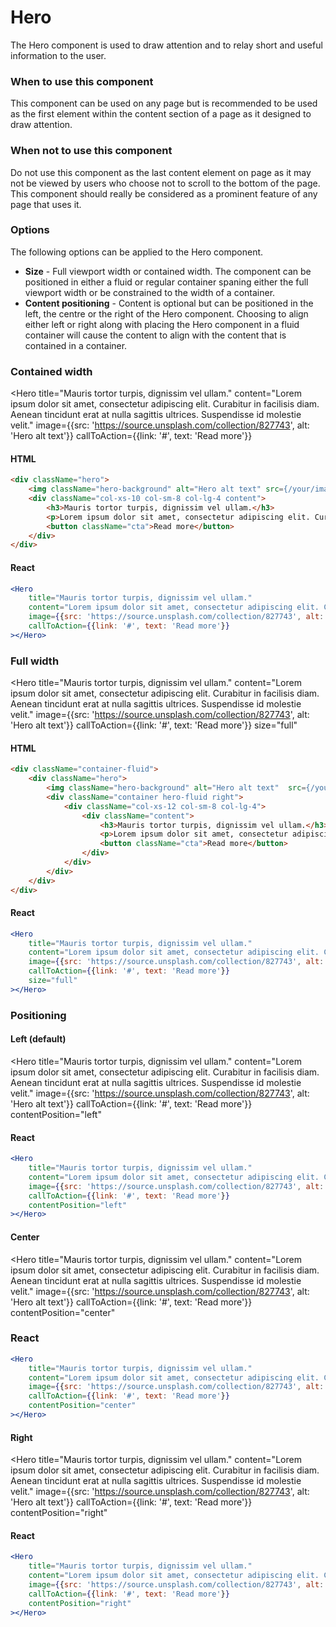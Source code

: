 
<Meta title="Components/Content/Hero" component={Hero} />

# Hero

The Hero component is used to draw attention and to relay short and useful information to the user.

### When to use this component

This component can be used on any page but is recommended to be used as the first element within the content section of a page as it designed to draw attention.

### When not to use this component

Do not use this component as the last content element on page as it may not be viewed by users who choose not to scroll to the bottom of the page. This component should really be considered as a prominent feature of any page that uses it.

### Options

The following options can be applied to the Hero component.

- **Size** - Full viewport width or contained width. The component can be positioned in either a fluid or regular container spaning either the full viewport width or be constrained to the width of a container.
- **Content positioning** - Content is optional but can be positioned in the left, the centre or the right of the Hero component. Choosing to align either left or right along with placing the Hero component in a fluid container will cause the content to align with the content that is contained in a container.

### Contained width

<Hero
    title="Mauris tortor turpis, dignissim vel ullam."
    content="Lorem ipsum dolor sit amet, consectetur adipiscing elit. Curabitur in facilisis diam. Aenean tincidunt erat at nulla sagittis ultrices. Suspendisse id molestie velit."
    image={{src: 'https://source.unsplash.com/collection/827743', alt: 'Hero alt text'}}
    callToAction={{link: '#', text: 'Read more'}}
></Hero>

#### HTML
```html
<div className="hero">
    <img className="hero-background" alt="Hero alt text" src={/your/image/path/image.jpg} />
    <div className="col-xs-10 col-sm-8 col-lg-4 content">
        <h3>Mauris tortor turpis, dignissim vel ullam.</h3>
        <p>Lorem ipsum dolor sit amet, consectetur adipiscing elit. Curabitur in facilisis diam. Aenean tincidunt erat at nulla sagittis ultrices. Suspendisse id molestie velit.</p>
        <button className="cta">Read more</button>
    </div>
</div>
```

#### React
```jsx
<Hero
    title="Mauris tortor turpis, dignissim vel ullam."
    content="Lorem ipsum dolor sit amet, consectetur adipiscing elit. Curabitur in facilisis diam. Aenean tincidunt erat at nulla sagittis ultrices. Suspendisse id molestie velit."
    image={{src: 'https://source.unsplash.com/collection/827743', alt: 'Hero alt text'}}
    callToAction={{link: '#', text: 'Read more'}}
></Hero>
```

### Full width

<Hero
    title="Mauris tortor turpis, dignissim vel ullam."
    content="Lorem ipsum dolor sit amet, consectetur adipiscing elit. Curabitur in facilisis diam. Aenean tincidunt erat at nulla sagittis ultrices. Suspendisse id molestie velit."
    image={{src: 'https://source.unsplash.com/collection/827743', alt: 'Hero alt text'}}
    callToAction={{link: '#', text: 'Read more'}}
    size="full"
></Hero>

#### HTML
```html
<div className="container-fluid">
    <div className="hero">
        <img className="hero-background" alt="Hero alt text"  src={/your/image/path/image.jpg} />
        <div className="container hero-fluid right">
            <div className="col-xs-12 col-sm-8 col-lg-4">
                <div className="content">
                    <h3>Mauris tortor turpis, dignissim vel ullam.</h3>
                    <p>Lorem ipsum dolor sit amet, consectetur adipiscing elit. Curabitur in facilisis diam. Aenean tincidunt erat at nulla sagittis ultrices. Suspendisse id molestie velit.</p>
                    <button className="cta">Read more</button>
                </div>
            </div>
        </div>
    </div>
</div>
```

#### React
```jsx
<Hero
    title="Mauris tortor turpis, dignissim vel ullam."
    content="Lorem ipsum dolor sit amet, consectetur adipiscing elit. Curabitur in facilisis diam. Aenean tincidunt erat at nulla sagittis ultrices. Suspendisse id molestie velit."
    image={{src: 'https://source.unsplash.com/collection/827743', alt: 'Hero alt text'}}
    callToAction={{link: '#', text: 'Read more'}}
    size="full"
></Hero>
```

### Positioning

#### Left (default)

<Hero
    title="Mauris tortor turpis, dignissim vel ullam."
    content="Lorem ipsum dolor sit amet, consectetur adipiscing elit. Curabitur in facilisis diam. Aenean tincidunt erat at nulla sagittis ultrices. Suspendisse id molestie velit."
    image={{src: 'https://source.unsplash.com/collection/827743', alt: 'Hero alt text'}}
    callToAction={{link: '#', text: 'Read more'}}
    contentPosition="left"
></Hero>

#### React
```jsx
<Hero
    title="Mauris tortor turpis, dignissim vel ullam."
    content="Lorem ipsum dolor sit amet, consectetur adipiscing elit. Curabitur in facilisis diam. Aenean tincidunt erat at nulla sagittis ultrices. Suspendisse id molestie velit."
    image={{src: 'https://source.unsplash.com/collection/827743', alt: 'Hero alt text'}}
    callToAction={{link: '#', text: 'Read more'}}
    contentPosition="left"
></Hero>
```

#### Center

<Hero
    title="Mauris tortor turpis, dignissim vel ullam."
    content="Lorem ipsum dolor sit amet, consectetur adipiscing elit. Curabitur in facilisis diam. Aenean tincidunt erat at nulla sagittis ultrices. Suspendisse id molestie velit."
    image={{src: 'https://source.unsplash.com/collection/827743', alt: 'Hero alt text'}}
    callToAction={{link: '#', text: 'Read more'}}
    contentPosition="center"
></Hero>

### React
```jsx
<Hero
    title="Mauris tortor turpis, dignissim vel ullam."
    content="Lorem ipsum dolor sit amet, consectetur adipiscing elit. Curabitur in facilisis diam. Aenean tincidunt erat at nulla sagittis ultrices. Suspendisse id molestie velit."
    image={{src: 'https://source.unsplash.com/collection/827743', alt: 'Hero alt text'}}
    callToAction={{link: '#', text: 'Read more'}}
    contentPosition="center"
></Hero>
```

#### Right

<Hero
    title="Mauris tortor turpis, dignissim vel ullam."
    content="Lorem ipsum dolor sit amet, consectetur adipiscing elit. Curabitur in facilisis diam. Aenean tincidunt erat at nulla sagittis ultrices. Suspendisse id molestie velit."
    image={{src: 'https://source.unsplash.com/collection/827743', alt: 'Hero alt text'}}
    callToAction={{link: '#', text: 'Read more'}}
    contentPosition="right"
></Hero>

#### React
```jsx
<Hero
    title="Mauris tortor turpis, dignissim vel ullam."
    content="Lorem ipsum dolor sit amet, consectetur adipiscing elit. Curabitur in facilisis diam. Aenean tincidunt erat at nulla sagittis ultrices. Suspendisse id molestie velit."
    image={{src: 'https://source.unsplash.com/collection/827743', alt: 'Hero alt text'}}
    callToAction={{link: '#', text: 'Read more'}}
    contentPosition="right"
></Hero>
```